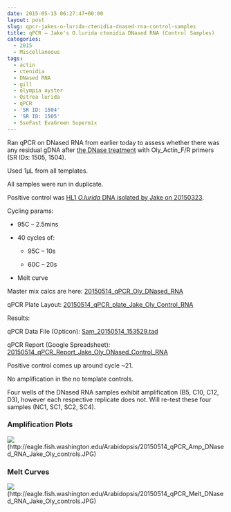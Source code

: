 ```yaml
---
date: 2015-05-15 06:27:47+00:00
layout: post
slug: qpcr-jakes-o-lurida-ctenidia-dnased-rna-control-samples
title: qPCR – Jake's O.lurida ctenidia DNased RNA (Control Samples)
categories:
  - 2015
  - Miscellaneous
tags:
  - actin
  - ctenidia
  - DNased RNA
  - gill
  - olympia oyster
  - Ostrea lurida
  - qPCR
  - 'SR ID: 1504'
  - 'SR ID: 1505'
  - SsoFast EvaGreen Supermix
---
```


Ran qPCR on DNased RNA from earlier today to assess whether there was any residual gDNA after [the DNase treatment](https://robertslab.github.io/sams-notebook/2015/05/14/dnase-treatment-jakes-o-lurida-ctenidia-rna-controls-from-20150507.html) with Oly_Actin_F/R primers (SR IDs: 1505, 1504).

Used 1μL from all templates.

All samples were run in duplicate.

Positive control was [HL1 _O.lurida_ DNA isolated by Jake on 20150323](https://heareresearch.blogspot.com/2015/03/3-23-2015-ezna-dna-isolation-with-seed.html).

Cycling params:




    
  * 95C – 2.5mins

    
  * 40 cycles of:

    
    * 95C – 10s

    
    * 60C – 20s




    
  * Melt curve



Master mix calcs are here: [20150514_qPCR_Oly_DNased_RNA](https://docs.google.com/spreadsheets/d/1aIPp2edvn4cDHWUWgHC3b5I_1Oef73EP1nSKok0WbN8/edit?usp=sharing)

qPCR Plate Layout: [20150514_qPCR_plate_Jake_Oly_Control_RNA](https://docs.google.com/spreadsheets/d/1o6jFPQe15r7DZ_Z_AVfJIdvf1njM3uhwq8fsvZWu4Uw/edit?usp=sharing)



Results:

qPCR Data File (Opticon): [Sam_20150514_153529.tad](https://eagle.fish.washington.edu/Arabidopsis/qPCR/Opticon/Sam_20150514_153529.tad)

qPCR Report (Google Spreadsheet): [20150514_qPCR_Report_Jake_Oly_DNased_Control_RNA](https://docs.google.com/spreadsheets/d/1f3K75ZRuXDN5W5-nP18Y8OVMqyZVCbmE6j75_PZr1os/edit?usp=sharing)

Positive control comes up around cycle ~21.

No amplification in the no template controls.

Four wells of the DNased RNA samples exhibit amplification (B5, C10, C12, D3), however each respective replicate does not. Will re-test these four samples (NC1, SC1, SC2, SC4).





### Amplification Plots



![](https://eagle.fish.washington.edu/Arabidopsis/20150514_qPCR_Amp_DNased_RNA_Jake_Oly_controls.JPG)(http://eagle.fish.washington.edu/Arabidopsis/20150514_qPCR_Amp_DNased_RNA_Jake_Oly_controls.JPG)





### Melt Curves



![](https://eagle.fish.washington.edu/Arabidopsis/20150514_qPCR_Melt_DNased_RNA_Jake_Oly_controls.JPG)(http://eagle.fish.washington.edu/Arabidopsis/20150514_qPCR_Melt_DNased_RNA_Jake_Oly_controls.JPG)


